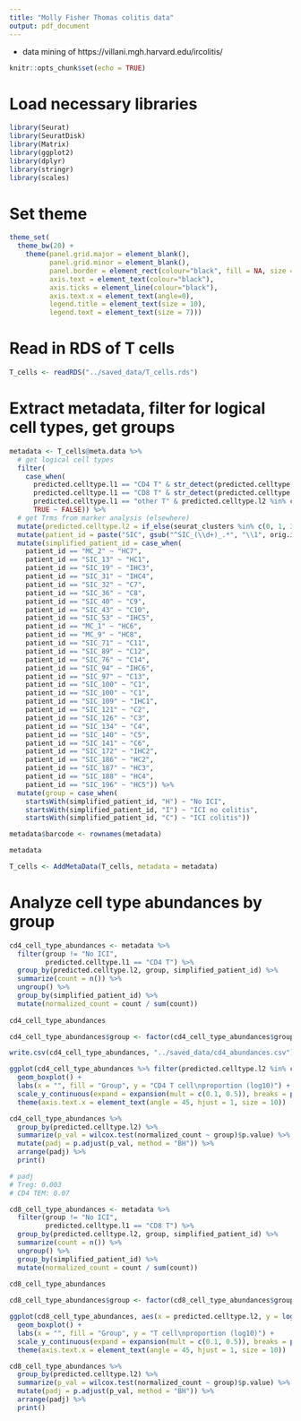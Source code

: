 ```yaml
---
title: "Molly Fisher Thomas colitis data"
output: pdf_document
---
```


 - data mining of https://villani.mgh.harvard.edu/ircolitis/
 
```r
knitr::opts_chunk$set(echo = TRUE)
```

# Load necessary libraries

```r

library(Seurat)
library(SeuratDisk)
library(Matrix)
library(ggplot2)
library(dplyr)
library(stringr)
library(scales)

```

# Set theme

```r

theme_set(
  theme_bw(20) +
    theme(panel.grid.major = element_blank(),
          panel.grid.minor = element_blank(),
          panel.border = element_rect(colour="black", fill = NA, size = 1),
          axis.text = element_text(colour="black"),
          axis.ticks = element_line(colour="black"),
          axis.text.x = element_text(angle=0),
          legend.title = element_text(size = 10),
          legend.text = element_text(size = 7)))

```

# Read in RDS of T cells

```r

T_cells <- readRDS("../saved_data/T_cells.rds")

```

# Extract metadata, filter for logical cell types, get groups

```r

metadata <- T_cells@meta.data %>%
  # get logical cell types
  filter(
    case_when(
      predicted.celltype.l1 == "CD4 T" & str_detect(predicted.celltype.l2, "CD4") | predicted.celltype.l2 == "Treg" ~ TRUE,
      predicted.celltype.l1 == "CD8 T" & str_detect(predicted.celltype.l2, "CD8") ~ TRUE,
      predicted.celltype.l1 == "other T" & predicted.celltype.l2 %in% c("MAIT", "dnT") ~ TRUE,
      TRUE ~ FALSE)) %>%
  # get Trms from marker analysis (elsewhere)
  mutate(predicted.celltype.l2 = if_else(seurat_clusters %in% c(0, 1, 3, 4, 7, 8, 14, 18, 21, 23, 28) & predicted.celltype.l1 == "CD4 T", "CD4 Trm", if_else(seurat_clusters %in% c(0, 1, 3, 4, 7, 8, 14, 18, 21, 23, 28) & predicted.celltype.l1 == "CD8 T", "CD8 Trm", predicted.celltype.l2))) %>%
  mutate(patient_id = paste("SIC", gsub("^SIC_(\\d+)_.*", "\\1", orig.ident), sep = "_")) %>%
  mutate(simplified_patient_id = case_when(
    patient_id == "MC_2" ~ "HC7",
    patient_id == "SIC_13" ~ "HC1",
    patient_id == "SIC_19" ~ "IHC3",
    patient_id == "SIC_31" ~ "IHC4",
    patient_id == "SIC_32" ~ "C7",
    patient_id == "SIC_36" ~ "C8",
    patient_id == "SIC_40" ~ "C9",
    patient_id == "SIC_43" ~ "C10",
    patient_id == "SIC_53" ~ "IHC5",
    patient_id == "MC_1" ~ "HC6",
    patient_id == "MC_9" ~ "HC8",
    patient_id == "SIC_71" ~ "C11",
    patient_id == "SIC_89" ~ "C12",
    patient_id == "SIC_76" ~ "C14",
    patient_id == "SIC_94" ~ "IHC6",
    patient_id == "SIC_97" ~ "C13",
    patient_id == "SIC_100" ~ "C1",
    patient_id == "SIC_100" ~ "C1",
    patient_id == "SIC_109" ~ "IHC1",
    patient_id == "SIC_121" ~ "C2",
    patient_id == "SIC_126" ~ "C3",
    patient_id == "SIC_134" ~ "C4",
    patient_id == "SIC_140" ~ "C5",
    patient_id == "SIC_141" ~ "C6",
    patient_id == "SIC_172" ~ "IHC2",
    patient_id == "SIC_186" ~ "HC2",
    patient_id == "SIC_187" ~ "HC3",
    patient_id == "SIC_188" ~ "HC4",
    patient_id == "SIC_196" ~ "HC5")) %>%
  mutate(group = case_when(
    startsWith(simplified_patient_id, "H") ~ "No ICI",
    startsWith(simplified_patient_id, "I") ~ "ICI no colitis",
    startsWith(simplified_patient_id, "C") ~ "ICI colitis"))

metadata$barcode <- rownames(metadata)

metadata

T_cells <- AddMetaData(T_cells, metadata = metadata)

```

# Analyze cell type abundances by group

```r

cd4_cell_type_abundances <- metadata %>%
  filter(group != "No ICI",
         predicted.celltype.l1 == "CD4 T") %>%
  group_by(predicted.celltype.l2, group, simplified_patient_id) %>%
  summarize(count = n()) %>%
  ungroup() %>%
  group_by(simplified_patient_id) %>%
  mutate(normalized_count = count / sum(count))
  
cd4_cell_type_abundances

cd4_cell_type_abundances$group <- factor(cd4_cell_type_abundances$group, levels = c("ICI no colitis", "ICI colitis"))

write.csv(cd4_cell_type_abundances, "../saved_data/cd4_abundances.csv")

ggplot(cd4_cell_type_abundances %>% filter(predicted.celltype.l2 %in% c("Treg", "CD4 TEM")), aes(x = predicted.celltype.l2, y = log10(normalized_count), fill = group)) +
  geom_boxplot() +
  labs(x = "", fill = "Group", y = "CD4 T cell\nproportion (log10)") +
  scale_y_continuous(expand = expansion(mult = c(0.1, 0.5)), breaks = pretty_breaks(n = 3)) +
  theme(axis.text.x = element_text(angle = 45, hjust = 1, size = 10))

cd4_cell_type_abundances %>%
  group_by(predicted.celltype.l2) %>%
  summarize(p_val = wilcox.test(normalized_count ~ group)$p.value) %>%
  mutate(padj = p.adjust(p_val, method = "BH")) %>%
  arrange(padj) %>%
  print()

# padj
# Treg: 0.003
# CD4 TEM: 0.07

cd8_cell_type_abundances <- metadata %>%
  filter(group != "No ICI",
         predicted.celltype.l1 == "CD8 T") %>%
  group_by(predicted.celltype.l2, group, simplified_patient_id) %>%
  summarize(count = n()) %>%
  ungroup() %>%
  group_by(simplified_patient_id) %>%
  mutate(normalized_count = count / sum(count))
  
cd8_cell_type_abundances

cd8_cell_type_abundances$group <- factor(cd8_cell_type_abundances$group, levels = c("ICI no colitis", "ICI colitis"))

ggplot(cd8_cell_type_abundances, aes(x = predicted.celltype.l2, y = log10(normalized_count), fill = group)) +
  geom_boxplot() +
  labs(x = "", fill = "Group", y = "T cell\nproportion (log10)") +
  scale_y_continuous(expand = expansion(mult = c(0.1, 0.5)), breaks = pretty_breaks(n = 3)) +
  theme(axis.text.x = element_text(angle = 45, hjust = 1, size = 10))

cd8_cell_type_abundances %>%
  group_by(predicted.celltype.l2) %>%
  summarize(p_val = wilcox.test(normalized_count ~ group)$p.value) %>%
  mutate(padj = p.adjust(p_val, method = "BH")) %>%
  arrange(padj) %>%
  print()

```